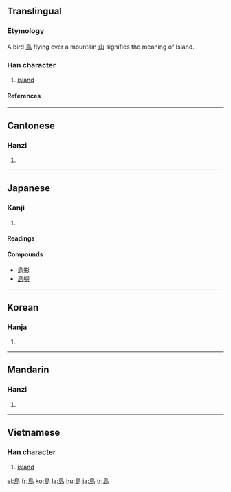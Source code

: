 {{see|岛|嶋|嶌|嶹}}

==Translingual==

===Etymology===
A bird [[鳥]] flying over a mountain [[山]] signifies the meaning of Island.

===Han character===
{{Han char|rn=46|rad=山|as=07|sn=10|four=2772<sub>7</sub>|canj=竹日卜山 (HAYU)}}
# [[island]]

====References====
{{Han ref|kx=0312.040|dkj=08108|dj=0612.110|hdz=10775.140|uh=5CF6|ud=23798|bh=AE71|bd=44657}}

----

==Cantonese==

===Hanzi===
{{yue-hanzi|jyut=dou2|y=dou2}}
# {{defn|Cantonese}}

----

==Japanese==

===Kanji===
{{ja-kanji|grade=3|rs=山07}}
# {{defn|Japanese}}

====Readings====
{{ja-readings|on=[[とう]] (tō)|kun=[[しま]] (shima)}}

====Compounds====
*[[島影]]
*[[島嶼]]

----

==Korean==

===Hanja===
{{ko-hanja|hangeul=도|eumhun=섬|rv=do|mr=to}}
# {{defn|Korean}}

----

==Mandarin==

===Hanzi===
{{cmn-hanzi|sim=岛|pin=[[dǎo]] ([[dao3]])|wg=tao<sup>3</sup>}}
# {{defn|Mandarin}}

----

==Vietnamese==

===Han character===
{{vi-hantu|đảo}}

# [[island]]

[[el:島]]
[[fr:島]]
[[ko:島]]
[[la:島]]
[[hu:島]]
[[ja:島]]
[[tr:島]]